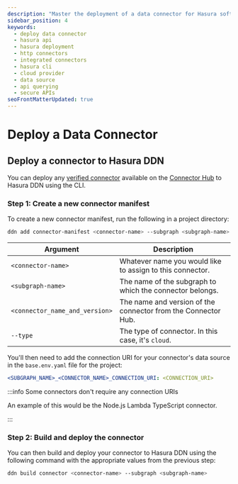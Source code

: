 ```yaml
---
description: "Master the deployment of a data connector for Hasura software with our comprehensive guide."
sidebar_position: 4
keywords:
  - deploy data connector
  - hasura api
  - hasura deployment
  - http connectors
  - integrated connectors
  - hasura cli
  - cloud provider
  - data source
  - api querying
  - secure APIs
seoFrontMatterUpdated: true
---
```


# Deploy a Data Connector

## Deploy a connector to Hasura DDN

You can deploy any [verified connector](/connectors/hub.mdx#verifying-your-connector) available on the
[Connector Hub](https://hasura.io/connectors) to Hasura DDN using the CLI.

### Step 1: Create a new connector manifest

To create a new connector manifest, run the following in a project directory:

```bash
ddn add connector-manifest <connector-name> --subgraph <subgraph-name> --hub-connector <connector_name_and_version> --type cloud
```

| Argument                       | Description                                                   |
| ------------------------------ | ------------------------------------------------------------- |
| `<connector-name>`             | Whatever name you would like to assign to this connector.     |
| `<subgraph-name>`              | The name of the subgraph to which the connector belongs.      |
| `<connector_name_and_version>` | The name and version of the connector from the Connector Hub. |
| `--type`                       | The type of connector. In this case, it's `cloud`.            |

You'll then need to add the connection URI for your connector's data source in the `base.env.yaml` file for the project:

```yaml
<SUBGRAPH_NAME>_<CONNECTOR_NAME>_CONNECTION_URI: <CONNECTION_URI>
```

:::info Some connectors don't require any connection URIs

An example of this would be the Node.js Lambda TypeScript connector.

:::

### Step 2: Build and deploy the connector

You can then build and deploy your connector to Hasura DDN using the following command with the appropriate values from
the previous step:

```bash
ddn build connector <connector-name> --subgraph <subgraph-name>
```

